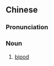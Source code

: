{{also|双脚架}}
==Chinese==
{{zh-forms|s=双脚架}}

===Pronunciation===
{{zh-pron
|m=shuāngjiǎojià
|cat=n
}}

===Noun===
{{zh-noun}}

# [[bipod]]